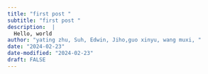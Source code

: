 ```yaml
---
title: "first post "
subtitle: "first post "
description:  |
  Hello, world
author: "yating zhu, Suh, Edwin, Jiho,guo xinyu, wang muxi, "
date: "2024-02-23"
date-modified: "2024-02-23"
draft: FALSE
---
```


